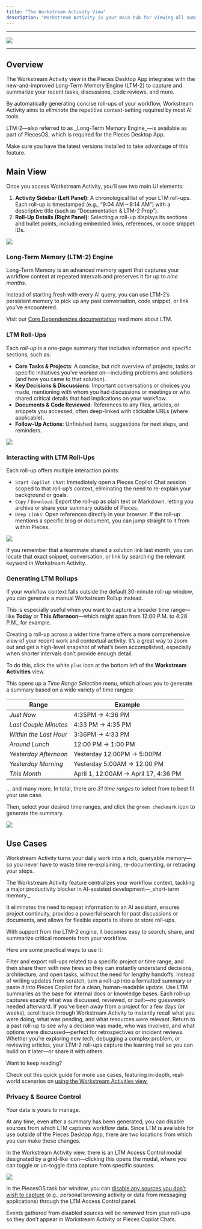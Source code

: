 ```yaml
---
title: "The Workstream Activity View"
description: "Workstream Activity is your main hub for viewing all summaries, workflow context, and related information gathered by the Long-Term Memory (LTM-2) Engine."
---
```


---

![](https://storage.googleapis.com/hashnode_product_documentation_assets/desktop_app_assets/pfd_docs_figmas/workstream_activity%20.png)

---

## Overview

The Workstream Activity view in the Pieces Desktop App integrates with the new-and-improved Long-Term Memory Engine (LTM-2) to capture and summarize your recent tasks, discussions, code reviews, and more.

By automatically generating concise roll-ups of your workflow, Workstream Activity aims to _eliminate_ the repetitive context-setting required by most AI tools.

<tip>
  LTM-2—also referred to as _Long-Term Memory Engine_—is available as part of PiecesOS, which is required for the Pieces Desktop App.

  Make sure you have the latest versions installed to take advantage of this feature.
</tip>

## Main View

Once you access Workstream Activity, you’ll see two main UI elements:

1. **Activity Sidebar (Left Panel)**: A chronological list of your LTM roll-ups. Each roll-up is timestamped (e.g., “9:04 AM – 9:14 AM”) with a descriptive title (such as “Documentation & LTM-2 Prep”).
2. **Roll-Up Details (Right Panel)**: Selecting a roll-up displays its sections and bullet points, including embedded links, references, or code snippet IDs.

![](https://storage.googleapis.com/hashnode_product_documentation_assets/desktop_app_assets/workstream_activity/new_workstream_activity_media/ltm_rollup_demo_screenshot.png)

### Long-Term Memory (LTM-2) Engine

Long-Term Memory is an advanced memory agent that captures your workflow context at repeated intervals and preserves it for up to _nine months_.

Instead of starting fresh with every AI query, you can use LTM-2’s persistent memory to pick up any past conversation, code snippet, or link you’ve encountered.

Visit our [Core Dependencies documentation](https://docs.pieces.app/products/core-dependencies) read more about LTM.

### LTM Roll-Ups

Each _roll-up_ is a one-page summary that includes information and specific sections, such as:

- **Core Tasks & Projects**: A concise, but rich overview of projects, tasks or specific initiatives you’ve worked on—including problems and solutions (and how you came to that solution).
- **Key Decisions & Discussions**: Important conversations or choices you made, mentioning with whom you had discussions or meetings or who shared critical details that had implications on your workflow.
- **Documents & Code Reviewed**: References to any files, articles, or snippets you accessed, often deep-linked with clickable URLs (where applicable).
- **Follow-Up Actions**: Unfinished items, suggestions for next steps, and reminders.

![](https://storage.googleapis.com/hashnode_product_documentation_assets/desktop_app_assets/workstream_activity/new_workstream_activity_media/gifs/open_all_4_different_rollups.gif)

### Interacting with LTM Roll-Ups

Each roll-up offers multiple interaction points:

- `Start Copilot Chat`: Immediately open a Pieces Copilot Chat session scoped to that roll-up’s context, eliminating the need to re-explain your background or goals.
- `Copy` / `Download`: Export the roll-up as plain text or Markdown, letting you archive or share your summary outside of Pieces.
- `Deep Links`: Open references directly in your browser. If the roll-up mentions a specific blog or document, you can jump straight to it from within Pieces.

![](https://storage.googleapis.com/hashnode_product_documentation_assets/desktop_app_assets/workstream_activity/new_workstream_activity_media/gifs/start_chat_from_copilot.gif)

<tip>
  If you remember that a teammate shared a solution link last month, you can locate that exact snippet, conversation, or link by searching the relevant keyword in Workstream Activity.
</tip>

### Generating LTM Rollups

If your workflow context falls outside the default 30-minute roll-up window, you can generate a manual Workstream Rollup instead.

This is especially useful when you want to capture a broader time range—like **Today** or **This Afternoon**—which might span from 12:00 P.M. to 4:28 P.M., for example.

Creating a roll-up across a wider time frame offers a more comprehensive view of your recent work and contextual activity. It’s a great way to zoom out and get a high-level snapshot of what’s been accomplished, especially when shorter intervals don’t provide enough detail.

To do this, click the white `plus` icon at the bottom left of the **Workstream Activities** view.

This opens up a _Time Range Selection_ menu, which allows you to generate a summary based on a wide variety of time ranges:

| **Range**              | **Example**                          |
| ---------------------- | ------------------------------------ |
| _Just Now_             | 4:35PM → 4:36 PM                     |
| _Last Couple Minutes_  | 4:33 PM → 4:35 PM                    |
| _Within the Last Hour_ | 3:36PM → 4:33 PM                     |
| _Around Lunch_         | 12:00 PM → 1:00 PM                   |
| _Yesterday Afternoon_  | Yesterday 12:00PM → 5:00PM           |
| _Yesterday Morning_    | Yesterday 5:00AM → 12:00 PM          |
| _This Month_           | April 1, 12:00AM → April 17, 4:36 PM |

… and many more. In total, there are _31 time ranges_ to select from to best fit your use case.

Then, select your desired time ranges, and click the `green checkmark` icon to generate the summary.

![](https://storage.googleapis.com/hashnode_product_documentation_assets/desktop_app_assets/workstream_activity/on_demand_rollup_summary.png)

## Use Cases

Workstream Activity turns your daily work into a rich, queryable memory—so you never have to waste time re-explaining, re-documenting, or retracing your steps.

<Card title="Why use the Workstream Activities feature?">
  The Workstream Activity feature centralizes your workflow context, tackling a major productivity blocker in AI-assisted development—_short-term memory._

  It eliminates the need to repeat information to an AI assistant, ensures project continuity, provides a powerful search for past discussions or documents, and allows for flexible exports to share or store roll-ups.
</Card>

With support from the LTM-2 engine, it becomes easy to search, share, and summarize critical moments from your workflow.

Here are some practical ways to use it:

<AccordionGroup>
  <Accordion title="Create Context Packs for Onboarding New Team Members">
    Filter and export roll-ups related to a specific project or time range, and then share them with new hires so they can instantly understand decisions, architecture, and open tasks, without the need for lengthy handoffs.
  </Accordion>
  <Accordion title="Build AI-Ready Summaries for Async Standups and Check-Ins">
    Instead of writing updates from scratch, turn a roll-up into a formatted summary or paste it into Pieces Copilot for a clean, human-readable update.
  </Accordion>
  <Accordion title="Generate Internal Documentation from Real Workflows">
    Use LTM summaries as the base for internal docs or knowledge bases. Each roll-up captures exactly what was discussed, reviewed, or built—no guesswork needed afterward.
  </Accordion>
  <Accordion title="Recover Forgotten Context After a Break">
    If you’ve been away from a project for a few days (or weeks), scroll back through Workstream Activity to instantly recall what you were doing, what was pending, and what resources were relevant.
  </Accordion>
  <Accordion title="Audit Past Decisions and Review Rationale">
    Return to a past roll-up to see why a decision was made, who was involved, and what options were discussed—perfect for retrospectives or incident reviews.
  </Accordion>
  <Accordion title="Track Research and Learning Progress Over Time">
    Whether you’re exploring new tech, debugging a complex problem, or reviewing articles, your LTM-2 roll-ups capture the learning trail so you can build on it later—or share it with others.
  </Accordion>
</AccordionGroup>

Want to keep reading?

Check out this quick guide for more use cases, featuring in-depth, real-world scenarios on [using the Workstream Activities view.](https://docs.pieces.app/products/quick-guides/ltm-prompting/workstream-activity)

### Privacy & Source Control

Your data is yours to manage.

At any time, even after a summary has been generated, you can disable sources from which LTM captures workflow data. Since LTM is available for use outside of the Pieces Desktop App, there are two locations from which you can make these changes.

In the Workstream Activity view, there is an LTM Access Control modal designated by a grid-like icon—clicking this opens the modal, where you can toggle or un-toggle data capture from specific sources.

![](https://storage.googleapis.com/hashnode_product_documentation_assets/desktop_app_assets/workstream_activity/new_workstream_activity_media/ltm_pfd_access_control.png)

In the PiecesOS task bar window, you can [disable any sources you don’t wish to capture](https://docs.pieces.app/products/core-dependencies/pieces-os/quick-menu#quick-menu-actions) (e.g., personal browsing activity or data from messaging applications) through the LTM Access Control panel.

Events gathered from disabled sources will be _removed_ from your roll-ups so they don’t appear in Workstream Activity or Pieces Copilot Chats.